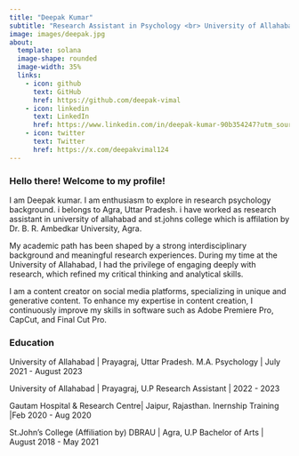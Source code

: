 ```yaml
---
title: "Deepak Kumar"
subtitle: "Research Assistant in Psychology <br> University of Allahabad."
image: images/deepak.jpg
about:
  template: solana
  image-shape: rounded
  image-width: 35%
  links:
    - icon: github
      text: GitHub
      href: https://github.com/deepak-vimal
    - icon: linkedin
      text: LinkedIn
      href: https://www.linkedin.com/in/deepak-kumar-90b354247?utm_source=share&utm_campaign=share_via&utm_content=profile&utm_medium=android_app
    - icon: twitter
      text: Twitter
      href: https://x.com/deepakvimal124
---
```


### Hello there! Welcome to my profile!
I am Deepak kumar. I am enthusiasm to explore in research psychology background. i belongs to Agra, Uttar Pradesh. i have worked as research assistant in university of allahabad and st.johns college which is affilation by Dr. B. R. Ambedkar University, Agra.

My academic path has been shaped by a strong interdisciplinary background and meaningful research experiences. During my time at the University of Allahabad, I had the privilege of engaging deeply with research, which refined my critical thinking and analytical skills. 

I am a content creator on social media platforms, specializing in unique and generative content. To enhance my expertise in content creation, I continuously improve my skills in software such as Adobe Premiere Pro, CapCut, and Final Cut Pro.

### Education
University of Allahabad | Prayagraj, Uttar Pradesh.
M.A. Psychology | July 2021 - August 2023

University of Allahabad | Prayagraj, U.P
Research Assistant | 2022 - 2023

Gautam Hospital & Research Centre| Jaipur, Rajasthan.
Inernship Training |Feb 2020 - Aug 2020

St.John's College (Affiliation by) DBRAU | Agra, U.P
Bachelor of Arts | August 2018 - May 2021

